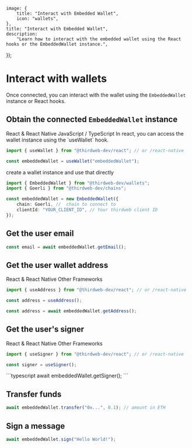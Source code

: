 
	image: {
		title: "Interact with Embedded Wallet",
		icon: "wallets",
	},
	title: "Interact with Embedded Wallet",
	description:
		"Learn how to interact with the embedded wallet using the React hooks or the EmbeddedWallet instance.",
});

# Interact with wallets

Once connected, you can interact with the wallet using the `EmbeddedWallet` instance or React hooks.

## Obtain the connected `EmbeddedWallet` instance

<Tabs defaultValue="react">

<TabsList>
	<TabsTrigger value="react">React & React Native</TabsTrigger>
	<TabsTrigger value="typecsript">JavaScript / TypeScript</TabsTrigger>
</TabsList>

<TabsContent value="react">
In react, you can access the wallet instance using the `useWallet` hook.

```typescript
import { useWallet } from "@thirdweb-dev/react"; // or /react-native

const embeddedWallet = useWallet("embeddedWallet");
```

</TabsContent>

<TabsContent value="typecsript">
create a wallet instance and use that directly

```typescript
import { EmbeddedWallet } from "@thirdweb-dev/wallets";
import { Goerli } from "@thirdweb-dev/chains";

const embeddedWallet = new EmbeddedWallet({
	chain: Goerli, //  chain to connect to
	clientId: "YOUR_CLIENT_ID", // Your thirdweb client ID
});
```

</TabsContent>

</Tabs>

## Get the user email

```typescript
const email = await embeddedWallet.getEmail();
```

## Get the user wallet address

<Tabs defaultValue="react">

<TabsList>
	<TabsTrigger value="react">React & React Native</TabsTrigger>
	<TabsTrigger value="typecsript">Other Frameworks</TabsTrigger>
</TabsList>

<TabsContent value="react">

```typescript
import { useAddress } from "@thirdweb-dev/react"; // or /react-native

const address = useAddress();
```

</TabsContent>

<TabsContent value="typecsript">

```typescript
const address = await embeddedWallet.getAddress();
```

</TabsContent>

</Tabs>

## Get the user's signer

<Tabs defaultValue="react">

<TabsList>
	<TabsTrigger value="react">React & React Native</TabsTrigger>
	<TabsTrigger value="typecsript">Other Frameworks</TabsTrigger>
</TabsList>

<TabsContent value="react">

```typescript
import { useSigner } from "@thirdweb-dev/react"; // or /react-native

const signer = useSigner();
```

</TabsContent>

<TabsContent value="typecsript">
```typescript
await embeddedWallet.getSigner();
```

</TabsContent>

</Tabs>

## Transfer funds

```typescript
await embeddedWallet.transfer("0x...", 0.1); // amount in ETH
```

## Sign a message

```typescript
await embeddedWallet.sign("Hello World!");
```
